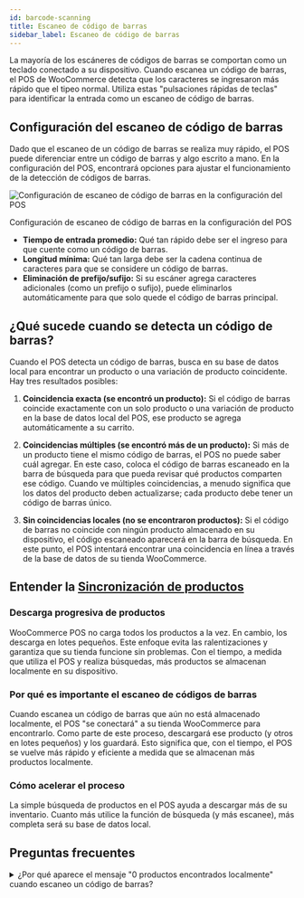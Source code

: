 ```yaml
---
id: barcode-scanning
title: Escaneo de código de barras
sidebar_label: Escaneo de código de barras
---
```



La mayoría de los escáneres de códigos de barras se comportan como un teclado conectado a su dispositivo.
Cuando escanea un código de barras, el POS de WooCommerce detecta que los caracteres se ingresaron más rápido que el tipeo normal.
Utiliza estas "pulsaciones rápidas de teclas" para identificar la entrada como un escaneo de código de barras.

## Configuración del escaneo de código de barras

Dado que el escaneo de un código de barras se realiza muy rápido, el POS puede diferenciar entre un código de barras y algo escrito a mano.
En la configuración del POS, encontrará opciones para ajustar el funcionamiento de la detección de códigos de barras.

<div class="image-container">
<Image
alt="Configuración de escaneo de código de barras en la configuración del POS"
img="/img/barcode-scanning-settings.png"
style={{maxHeight: 500}}
/>
<p class="image-caption">Configuración de escaneo de código de barras en la configuración del POS</p>
</div>

- **Tiempo de entrada promedio:** Qué tan rápido debe ser el ingreso para que cuente como un código de barras.
- **Longitud mínima:** Qué tan larga debe ser la cadena continua de caracteres para que se considere un código de barras.
- **Eliminación de prefijo/sufijo:** Si su escáner agrega caracteres adicionales (como un prefijo o sufijo), puede eliminarlos automáticamente para que solo quede el código de barras principal.

## ¿Qué sucede cuando se detecta un código de barras?

Cuando el POS detecta un código de barras, busca en su base de datos local para encontrar un producto o una variación de producto coincidente. Hay tres resultados posibles:

1. **Coincidencia exacta (se encontró un producto):**
Si el código de barras coincide exactamente con un solo producto o una variación de producto en la base de datos local del POS, ese producto se agrega automáticamente a su carrito.

2. **Coincidencias múltiples (se encontró más de un producto):**
Si más de un producto tiene el mismo código de barras, el POS no puede saber cuál agregar.
En este caso, coloca el código de barras escaneado en la barra de búsqueda para que pueda revisar qué productos comparten ese código.
Cuando ve múltiples coincidencias, a menudo significa que los datos del producto deben actualizarse; cada producto debe tener un código de barras único.

3. **Sin coincidencias locales (no se encontraron productos):**
Si el código de barras no coincide con ningún producto almacenado en su dispositivo, el código escaneado aparecerá en la barra de búsqueda.
En este punto, el POS intentará encontrar una coincidencia en línea a través de la base de datos de su tienda WooCommerce.

## Entender la [Sincronización de productos](./sync.mdx)

### Descarga progresiva de productos

WooCommerce POS no carga todos los productos a la vez.
En cambio, los descarga en lotes pequeños.
Este enfoque evita las ralentizaciones y garantiza que su tienda funcione sin problemas.
Con el tiempo, a medida que utiliza el POS y realiza búsquedas, más productos se almacenan localmente en su dispositivo.

### Por qué es importante el escaneo de códigos de barras

Cuando escanea un código de barras que aún no está almacenado localmente, el POS "se conectará" a su tienda WooCommerce para encontrarlo.
Como parte de este proceso, descargará ese producto (y otros en lotes pequeños) y los guardará.
Esto significa que, con el tiempo, el POS se vuelve más rápido y eficiente a medida que se almacenan más productos localmente.

### Cómo acelerar el proceso

La simple búsqueda de productos en el POS ayuda a descargar más de su inventario.
Cuanto más utilice la función de búsqueda (y más escanee), más completa será su base de datos local.

## Preguntas frecuentes

<details>

<summary>¿Por qué aparece el mensaje "0 productos encontrados localmente" cuando escaneo un código de barras?</summary>

No todos los productos están disponibles localmente desde el principio.
El POS descarga gradualmente los productos de su tienda en línea y los almacena en su dispositivo.
Si el producto que acaba de escanear aún no está almacenado, la búsqueda activa el POS para que lo busque en línea y luego lo descargue para que esté disponible en el futuro.

</details>

